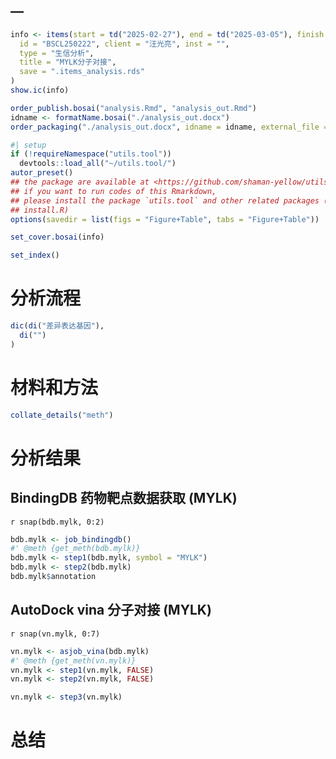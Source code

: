 ---
---

```r
info <- items(start = td("2025-02-27"), end = td("2025-03-05"), finish = td(NA),
  id = "BSCL250222", client = "汪光亮", inst = "",
  type = "生信分析",
  title = "MYLK分子对接",
  save = ".items_analysis.rds"
)
show.ic(info)

order_publish.bosai("analysis.Rmd", "analysis_out.Rmd")
idname <- formatName.bosai("./analysis_out.docx")
order_packaging("./analysis_out.docx", idname = idname, external_file = NULL)
```

```r
#| setup
if (!requireNamespace("utils.tool"))
  devtools::load_all("~/utils.tool/")
autor_preset()
## the package are available at <https://github.com/shaman-yellow/utils.tool>
## if you want to run codes of this Rmarkdown,
## please install the package `utils.tool` and other related packages (run
## install.R)
options(savedir = list(figs = "Figure+Table", tabs = "Figure+Table"))
```

```r
set_cover.bosai(info)
```

```r
set_index()
```

# 分析流程 {#abstract}

```r
dic(di("差异表达基因"),
  di("")
)

```

# 材料和方法 {#introduction}

```r
collate_details("meth")
```

# 分析结果 {#workflow}

## BindingDB 药物靶点数据获取 (MYLK)

`r snap(bdb.mylk, 0:2)`

```r
bdb.mylk <- job_bindingdb()
#' @meth {get_meth(bdb.mylk)}
bdb.mylk <- step1(bdb.mylk, symbol = "MYLK")
bdb.mylk <- step2(bdb.mylk)
bdb.mylk$annotation
```

## AutoDock vina 分子对接 (MYLK)

`r snap(vn.mylk, 0:7)`

```r
vn.mylk <- asjob_vina(bdb.mylk)
#' @meth {get_meth(vn.mylk)}
vn.mylk <- step1(vn.mylk, FALSE)
vn.mylk <- step2(vn.mylk, FALSE)

vn.mylk <- step3(vn.mylk)

```


# 总结 {#conclusion}

